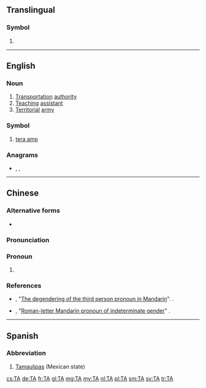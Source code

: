 {{also|Appendix:Variations of "ta"}}
==Translingual==
{{wikipedia}}

===Symbol===
{{mul-symbol}}

# {{SI-unit-abb|tera|ampere|[[electrical current]]}}

----

==English==

===Noun===
{{en-noun}}

# [[transportation|Transportation]] [[authority]]
# [[teaching|Teaching]] [[assistant]]
# [[territorial|Territorial]] [[army]]

===Symbol===
{{en-symbol}}

# [[tera amp]]

===Anagrams===
* {{l|en|'at}}, {{l|en|AT}}, {{l|en|at}}

----

==Chinese==

===Alternative forms===
* {{l|zh|ta}}

===Pronunciation===
{{zh-pron
|m=tā
|cat=pronoun
}}

===Pronoun===
{{zh-pronoun}}

# {{n-g|An alternative spelling of the third-person pronoun {{zh-l|他}} that is explicitly gender-neutral.}}

===References===
* {{w|Victor Mair}}, "[http://languagelog.ldc.upenn.edu/nll/?p=8937 The degendering of the third person pronoun in Mandarin]". {{w|Language Log}}.
* {{w|Victor Mair}}, "[http://languagelog.ldc.upenn.edu/nll/?p=27280 Roman-letter Mandarin pronoun of indeterminate gender]" {{w|Language Log}}.

----

==Spanish==

===Abbreviation===
{{rfc-header|Abbreviation}}
{{head|es|abbreviation}}

# [[Tamaulipas]] (Mexican state)

[[cs:TA]]
[[de:TA]]
[[fr:TA]]
[[gl:TA]]
[[mg:TA]]
[[my:TA]]
[[nl:TA]]
[[pl:TA]]
[[sm:TA]]
[[sv:TA]]
[[tr:TA]]